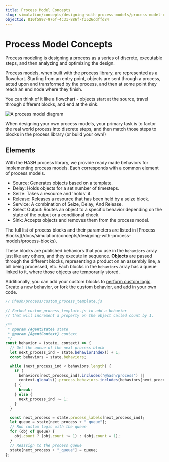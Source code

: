```yaml
---
title: Process Model Concepts
slug: simulation/concepts/designing-with-process-models/process-model-concepts
objectId: 810f5897-976f-4c31-886f-f3526ddffd84
---
```


# Process Model Concepts

Process modeling is designing a process as a series of discrete, executable steps, and then analyzing and optimizing the design.

Process models, when built with the process library, are represented as a flowchart. Starting from an entry point, objects are sent through a process, acted upon and transformed by the process, and then at some point they reach an end node where they finish.

You can think of it like a flowchart - objects start at the source, travel through different blocks, and end at the sink.

![A process model diagram](https://cdn-us1.hash.ai/site/docs/hash-bpmn-example.png)

When designing your own process models, your primary task is to factor the real world process into discrete steps, and then match those steps to blocks in the process library \(or build your own!\)

## Elements

With the HASH process library, we provide ready made behaviors for implementing process models. Each corresponds with a common element of process models.

- Source: Generates objects based on a template.
- Delay: Holds objects for a set number of timesteps.
- Seize: Takes a resource and 'holds' it.
- Release: Releases a resource that has been held by a seize block.
- Service: A combination of Seize, Delay, And Release.
- Select Output: Routes an object to a specific behavior depending on the state of the output or a conditional check.
- Sink: Accepts objects and removes them from the process model.

<Hint style="info">
  The full list of process blocks and their parameters are listed in [Process
  Blocks](/docs/simulation/concepts/designing-with-process-models/process-blocks).
</Hint>

These blocks are published behaviors that you use in the `behaviors` array just like any others, and they execute in sequence. **Objects** are passed through the different blocks, representing a product on an assembly line, a bill being processed, etc. Each blocks in the `behaviors` array has a queue linked to it, where those objects are temporarily stored.

Additionally, you can add your custom blocks to [perform custom logic](/docs/simulation/concepts/designing-with-process-models/custom-behaviors). Create a new behavior, or fork the custom behavior, and add in your own code.

```javascript
// @hash/process/custom_process_template.js

// Forked custom_process_template.js to add a behavior
// that will increment a property on the object called count by 1.

/**
 * @param {AgentState} state
 * @param {AgentContext} context
 */
const behavior = (state, context) => {
  // Get the queue of the next process block
  let next_process_ind = state.behaviorIndex() + 1;
  const behaviors = state.behaviors;

  while (next_process_ind < behaviors.length) {
    if (
      behaviors[next_process_ind].includes("@hash/process") ||
      context.globals().process_behaviors.includes(behaviors[next_process_ind])
    ) {
      break;
    } else {
      next_process_ind += 1;
    }
  }

  const next_process = state.process_labels[next_process_ind];
  let queue = state[next_process + "_queue"];
  // Run custom logic with the queue
  for (obj of queue) {
    obj.count ? (obj.count += 1) : (obj.count = 1);
  }
  // Reassign to the process queue
  state[next_process + "_queue"] = queue;
};
```

